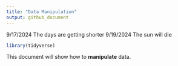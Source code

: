 ```yaml
---
title: "Data Manipulation"
output: github_document
---
```


9/17/2024 The days are getting shorter
9/19/2024 The sun will die

```r
library(tidyverse)

```

This document will show how to **manipulate** data.
